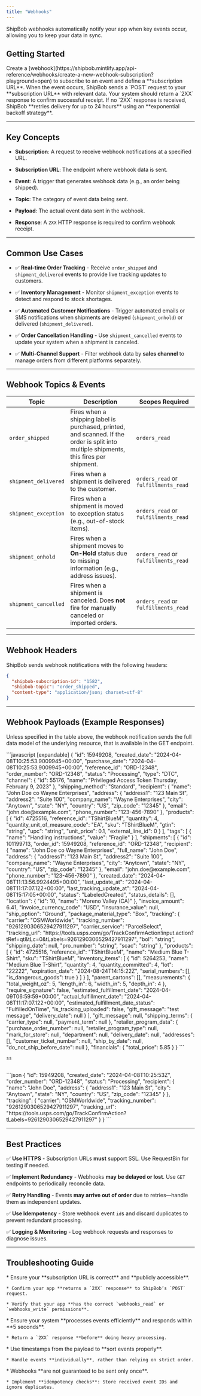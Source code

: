 ```yaml
---
title: "Webhooks"
---
```


ShipBob webhooks automatically notify your app when key events occur, allowing you to keep your data in sync.

## Getting Started

<Steps>
  <Step title="Subscribe to webhooks">
    Create a [webhook](https://shipbob.mintlify.app/api-reference/webhooks/create-a-new-webhook-subscription?playground=open) to subscribe to an event and define a **subscription URL**.
  </Step>

  <Step title="Receive Webhook Events">
    When the event occurs, ShipBob sends a `POST` request to your **subscription URL** with relevant data.
  </Step>

  <Step title="Acknowledge Receipt">
    Your system should return a `2XX` response to confirm successful receipt.
  </Step>

  <Step title="Handle Retries">
    If no `2XX` response is received, ShipBob **retries delivery for up to 24 hours** using an **exponential backoff strategy**.
  </Step>
</Steps>

***

## Key Concepts

* **Subscription**: A request to receive webhook notifications at a specified URL.

* **Subscription URL**: The endpoint where webhook data is sent.

* **Event**: A trigger that generates webhook data (e.g., an order being shipped).

* **Topic**: The category of event data being sent.

* **Payload**: The actual event data sent in the webhook.

* **Response**: A `2XX` HTTP response is required to confirm webhook receipt.

***

## Common Use Cases

* ✅ **Real-time Order Tracking** - Receive `order_shipped` and `shipment_delivered` events to provide live tracking updates to customers.

* ✅ **Inventory Management** - Monitor `shipment_exception` events to detect and respond to stock shortages.

* ✅ **Automated Customer Notifications** - Trigger automated emails or SMS notifications when shipments are delayed (`shipment_onhold`) or delivered (`shipment_delivered`).

* ✅ **Order Cancellation Handling** - Use `shipment_cancelled` events to update your system when a shipment is canceled.

* ✅ **Multi-Channel Support** - Filter webhook data by **sales channel** to manage orders from different platforms separately.

***

## Webhook Topics & Events

| **Topic**            | **Description**                                                                                                                         | **Scopes Required**                  |
| -------------------- | --------------------------------------------------------------------------------------------------------------------------------------- | ------------------------------------ |
| `order_shipped`      | Fires when a shipping label is purchased, printed, and scanned. If the order is split into multiple shipments, this fires per shipment. | `orders_read`                        |
| `shipment_delivered` | Fires when a shipment is delivered to the customer.                                                                                     | `orders_read` or `fulfillments_read` |
| `shipment_exception` | Fires when a shipment is moved to exception status (e.g., out-of-stock items).                                                          | `orders_read` or `fulfillments_read` |
| `shipment_onhold`    | Fires when a shipment moves to **On-Hold** status due to missing information (e.g., address issues).                                    | `orders_read` or `fulfillments_read` |
| `shipment_cancelled` | Fires when a shipment is canceled. Does **not** fire for manually canceled or imported orders.                                          | `orders_read` or `fulfillments_read` |

***

## Webhook Headers

ShipBob sends webhook notifications with the following headers:

```json
{
  "shipbob-subscription-id": "1582",
  "shipbob-topic": "order_shipped",
  "content-type": "application/json; charset=utf-8"
}
```

***

## Webhook Payloads (Example Responses)

Unless specified in the table above, the webhook notification sends the full data model of the underlying resource, that is available in the GET endpoint.

<AccordionGroup>
  <Accordion title="Body sample for order_shipped topic:" defaultOpen={false}>
    ```javascript [expandable]
    {
      "id": 15949208,
      "created_date": "2024-04-08T10:25:53.9009945+00:00",
      "purchase_date": "2024-04-08T10:25:53.9009945+00:00",
      "reference_id": "ORD-12348",
      "order_number": "ORD-12348",
      "status": "Processing",
      "type": "DTC",
      "channel": {
        "id": 55176,
        "name": "Privileged Access Token Thursday, February 9, 2023"
      },
      "shipping_method": "Standard",
      "recipient": {
        "name": "John Doe co Wayne Enterprises",
        "address": {
          "address1": "123 Main St",
          "address2": "Suite 100",
          "company_name": "Wayne Enterprises",
          "city": "Anytown",
          "state": "NY",
          "country": "US",
          "zip_code": "12345"
        },
        "email": "john.doe@example.com",
        "phone_number": "123-456-7890"
      },
      "products": [
        {
       "id": 4725516,
          "reference_id": "TShirtBlueM",
          "quantity": 4,
          "quantity_unit_of_measure_code": "EA",
          "sku": "TShirtBlueM",
          "gtin": "string",
          "upc": "string",
          "unit_price": 0.1,
          "external_line_id": 0
        }
      ],
      "tags": [
        {
          "name": "Handling instructions",
          "value": "Fragile"
        }
      ],
      "shipments": [
        {
          "id": 101199713,
          "order_id": 15949208,
          "reference_id": "ORD-12348",
          "recipient": {
            "name": "John Doe co Wayne Enterprises",
            "full_name": "John Doe",
            "address": {
              "address1": "123 Main St",
              "address2": "Suite 100",
              "company_name": "Wayne Enterprises",
              "city": "Anytown",
              "state": "NY",
              "country": "US",
              "zip_code": "12345"
            },
            "email": "john.doe@example.com",
            "phone_number": "123-456-7890"
          },
          "created_date": "2024-04-08T11:13:56.9924495+00:00",
          "last_update_at": "2024-04-08T11:17:07.122+00:00",
          "last_tracking_update_at": "2024-04-08T15:17:05+00:00",
          "status": "LabeledCreated",
          "status_details": [],
          "location": {
            "id": 10,
            "name": "Moreno Valley (CA)"
          },
          "invoice_amount": 6.41,
          "invoice_currency_code": "USD",
          "insurance_value": null,
          "ship_option": "Ground",
          "package_material_type": "Box",
          "tracking": {
            "carrier": "OSMWorldwide",
            "tracking_number": "9261290306529427911297",
            "carrier_service": "ParcelSelect",
            "tracking_url": "https://tools.usps.com/go/TrackConfirmAction!input.action?tRef=qt&tLc=0&tLabels=9261290306529427911297",
            "bol": "string",
            "shipping_date": null,
            "pro_number": "string",
            "scac": "string"
          },
          "products": [
            {
              "id": 4725516,
              "reference_id": "TShirtBlueM",
              "name": "Medium Blue T-Shirt",
              "sku": "TShirtBlueM",
              "inventory_items": [
                {
                  "id": 5264253,
                  "name": "Medium Blue T-Shirt",
                  "quantity": 4,
                  "quantity_committed": 4,
                  "lot": "22222",
                  "expiration_date": "2024-08-24T14:15:22Z",
                  "serial_numbers": [],
                  "is_dangerous_goods": true
                }
              ]
            }
          ],
          "parent_cartons": [],
    		"measurements": {
    		  "total_weight_oz": 5,
    		  "length_in": 6,
    		  "width_in": 5,
    		  "depth_in": 4
    		},
          "require_signature": false,
          "estimated_fulfillment_date": "2024-04-09T06:59:59+00:00",
          "actual_fulfillment_date": "2024-04-08T11:17:07.122+00:00",
          "estimated_fulfillment_date_status": "FulfilledOnTime",
          "is_tracking_uploaded": false,
          "gift_message": "test message",
          "delivery_date": null
        }
      ],
      "gift_message": null,
      "shipping_terms": {
        "carrier_type": null,
        "payment_term": null
      },
      "retailer_program_data": {
        "purchase_order_number": null,
        "retailer_program_type": null,
        "mark_for_store": null,
        "department": null,
        "delivery_date": null,
        "addresses": [],
        "customer_ticket_number": null,
        "ship_by_date": null,
        "do_not_ship_before_date": null
      },
      "financials": {
        "total_price": 5.85
      }
    }
    ```

    ss
  </Accordion>

  <Accordion title="Body sample for shipment_delivered topic:" defaultOpen={false} />
</AccordionGroup>

##

<Accordion>
  <AccordionItem title="Order Shipped">
    ```json
    {
      "id": 15949208,
      "created_date": "2024-04-08T10:25:53Z",
      "order_number": "ORD-12348",
      "status": "Processing",
      "recipient": {
        "name": "John Doe",
        "address": {
          "address1": "123 Main St",
          "city": "Anytown",
          "state": "NY",
          "country": "US",
          "zip_code": "12345"
        }
      },
      "tracking": {
        "carrier": "OSMWorldwide",
        "tracking_number": "9261290306529427911297",
        "tracking_url": "https://tools.usps.com/go/TrackConfirmAction?tLabels=9261290306529427911297"
      }
    }
    ```
  </AccordionItem>
</Accordion>

***

## Best Practices

✅ **Use HTTPS** - Subscription URLs **must** support SSL. Use RequestBin for testing if needed.

✅ **Implement Redundancy** - Webhooks **may be delayed or lost**. Use `GET` endpoints to periodically reconcile data.

✅ **Retry Handling** - Events **may arrive out of order** due to retries—handle them as independent updates.

✅ **Use Idempotency** - Store webhook event `id`s and discard duplicates to prevent redundant processing.

✅ **Logging & Monitoring** - Log webhook requests and responses to diagnose issues.

***

## Troubleshooting Guide

<AccordionGroup>
  <Accordion title="Webhook Not Triggering?" defaultOpen={false}>
    * Ensure your **subscription URL is correct** and **publicly accessible**.

    * Confirm your app **returns a `2XX` response** to ShipBob’s `POST` request.

    * Verify that your app **has the correct `webhooks_read` or `webhooks_write` permissions**.
  </Accordion>

  <Accordion title="Webhook Retries Are Overloading My Server" defaultOpen={false}>
    * Ensure your system **processes events efficiently** and responds within **5 seconds**.

    * Return a `2XX` response **before** doing heavy processing.
  </Accordion>

  <Accordion title="Webhook Data is Out of Order" defaultOpen={false}>
    * Use timestamps from the payload to **sort events properly**.

    * Handle events **individually**, rather than relying on strict order.
  </Accordion>

  <Accordion title="Receiving Duplicate Events?" defaultOpen={false}>
    * Webhooks **are not guaranteed to be sent only once**.

    * Implement **idempotency checks**: Store received event IDs and ignore duplicates.
  </Accordion>
</AccordionGroup>
